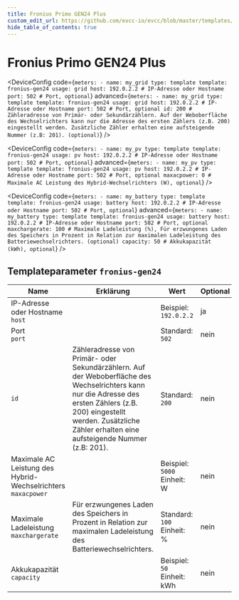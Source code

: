 ```yaml
---
title: Fronius Primo GEN24 Plus
custom_edit_url: https://github.com/evcc-io/evcc/blob/master/templates/definition/meter/fronius-gen24.yaml
hide_table_of_contents: true
---
```



# Fronius Primo GEN24 Plus

<DeviceFeatures features="battery-control" />

<Tabs>
<TabItem value="grid" label="Netz" default>

<DeviceConfig code={`meters:
    - name: my_grid
      type: template
      template: fronius-gen24
      usage: grid
      host: 192.0.2.2 # IP-Adresse oder Hostname
      port: 502 # Port, optional`} advanced={`meters:
    - name: my_grid
      type: template
      template: fronius-gen24
      usage: grid
      host: 192.0.2.2 # IP-Adresse oder Hostname
      port: 502 # Port, optional
      id: 200 # Zähleradresse von Primär- oder Sekundärzählern. Auf der Weboberfläche des Wechselrichters kann nur die Adresse des ersten Zählers (z.B. 200) eingestellt werden. Zusätzliche Zähler erhalten eine aufsteigende Nummer (z.B: 201). (optional)`} />

</TabItem>
<TabItem value="pv" label="PV">

<DeviceConfig code={`meters:
    - name: my_pv
      type: template
      template: fronius-gen24
      usage: pv
      host: 192.0.2.2 # IP-Adresse oder Hostname
      port: 502 # Port, optional`} advanced={`meters:
    - name: my_pv
      type: template
      template: fronius-gen24
      usage: pv
      host: 192.0.2.2 # IP-Adresse oder Hostname
      port: 502 # Port, optional
      maxacpower: 0 # Maximale AC Leistung des Hybrid-Wechselrichters (W), optional`} />

</TabItem>
<TabItem value="battery" label="Batterie">

<DeviceConfig code={`meters:
    - name: my_battery
      type: template
      template: fronius-gen24
      usage: battery
      host: 192.0.2.2 # IP-Adresse oder Hostname
      port: 502 # Port, optional`} advanced={`meters:
    - name: my_battery
      type: template
      template: fronius-gen24
      usage: battery
      host: 192.0.2.2 # IP-Adresse oder Hostname
      port: 502 # Port, optional
      maxchargerate: 100 # Maximale Ladeleistung (%), Für erzwungenes Laden des Speichers in Prozent in Relation zur maximalen Ladeleistung des Batteriewechselrichters. (optional)
      capacity: 50 # Akkukapazität (kWh), optional`} />

</TabItem>
</Tabs>

## Templateparameter `fronius-gen24`

| Name | Erklärung | Wert | Optional |
|-----------|-----------|------|----------|
| IP-Adresse oder Hostname<br/>`host` |  | Beispiel: `192.0.2.2` | ja |
| Port<br/>`port` |  | Standard: `502` | nein |
| `id` | Zähleradresse von Primär- oder Sekundärzählern. Auf der Weboberfläche des Wechselrichters kann nur die Adresse des ersten Zählers (z.B. 200) eingestellt werden. Zusätzliche Zähler erhalten eine aufsteigende Nummer (z.B: 201). | Standard: `200` | nein |
| Maximale AC Leistung des Hybrid-Wechselrichters<br/>`maxacpower` |  | Beispiel: `5000`<br/>Einheit: W | nein |
| Maximale Ladeleistung<br/>`maxchargerate` | Für erzwungenes Laden des Speichers in Prozent in Relation zur maximalen Ladeleistung des Batteriewechselrichters. | Standard: `100`<br/>Einheit: % | nein |
| Akkukapazität<br/>`capacity` |  | Beispiel: `50`<br/>Einheit: kWh | nein |

